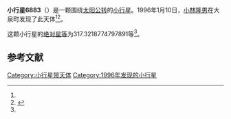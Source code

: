 {{Infobox planet
| bgcolour = #FFFFC0
| name = 6883 Hiuchigatake
| symbol = 
| image = 
| caption = 
| discovery = yes
| discovery_ref = 
| discoverer = [[小林隆男|小林隆男]]
| discovery_site = [[大泉町|大泉町]] 
| discovered = 1996年1月10日
| designations = yes
| mp_name = 
| named_after = 
| alt_names = 1996 AF/ 1978 WD15 / 1983 SJ / 1991 DR / 1994 RB12
| mp_category = [[主带小行星|主带小行星]]
| orbit_ref = <ref name="a">[http://ssd.jpl.nasa.gov/sbdb.cgi?sstr=6883 6883 Hiuchigatake] {{Wayback|url=http://ssd.jpl.nasa.gov/sbdb.cgi?sstr=6883 |date=20200820204331 }}，小行星數據庫瀏覽器（JPL Small-Body Database Browser）－[[美国国家航空航天局|美国国家航空航天局]]喷气推进实验室</ref>
| epoch = 2456400.5 (2013年4月18日更新)
| aphelion = {{convert|3.704697199448953|AU|km|3|abbr=on|lk=out}}
| perihelion = {{convert|2.535126046649817|AU|km|3|abbr=on}}
| semimajor = {{convert|3.119911623049385|AU|km|3|abbr=on}}
| eccentricity = 0.187436584
| period = 2012.852099 [[日|日]]<br />5.51[[儒略年|儒略年]]
| avg_speed = 
| inclination = 2.00037806628998
| asc_node = 79.80777516976765
| mean_anomaly = 
| arg_peri = 317.3218774797891
| satellites = 
| physical_characteristics = yes
| dimensions = 
| mass = 
| density = 
| surface_grav = 
| escape_velocity = 
| sidereal_day = 
| axial_tilt = 
| pole_ecliptic_lat = 
| pole_ecliptic_lon = 
| albedo = 
| temperatures= 
| temp_name1 = 
| mean_temp_1 = 
| max_temp_1 = 
| temp_name2 = 
| max_temp_2 = 
| spectral_type = 
| abs_magnitude = 317.3218774797891
}}

'''小行星6883'''（{{lang-en|6883 Hiuchigatake}}）是一颗围绕[[太阳|太阳]][[公转|公转]]的[[小行星|小行星]]。1996年1月10日，[[小林隆男|小林隆男]]在大泉町发现了此天体<ref name="a" /><ref>{{cite news|title=小行星列表|url=http://cfa-www.harvard.edu/iau/lists/NumberedMPs.txt|accessdate=2013-07-08|newspaper=哈佛大学|archive-date=2008-05-17|archive-url=https://web.archive.org/web/20080517010638/http://cfa-www.harvard.edu/iau/lists/NumberedMPs.txt|dead-url=no}}</ref>。

这颗小行星的[[绝对星等|绝对星等]]为317.3218774797891等<ref name="a" />。

==参考文献==
{{reflist}}
{{Minor Planet Number|[[小行星6882|小行星6882]]|[[小行星6884|小行星6884]]}}

{{小天体}}

[[Category:小行星带天体|Category:小行星带天体]]
[[Category:1996年发现的小行星|Category:1996年发现的小行星]]

{{asteroid-stub}}
